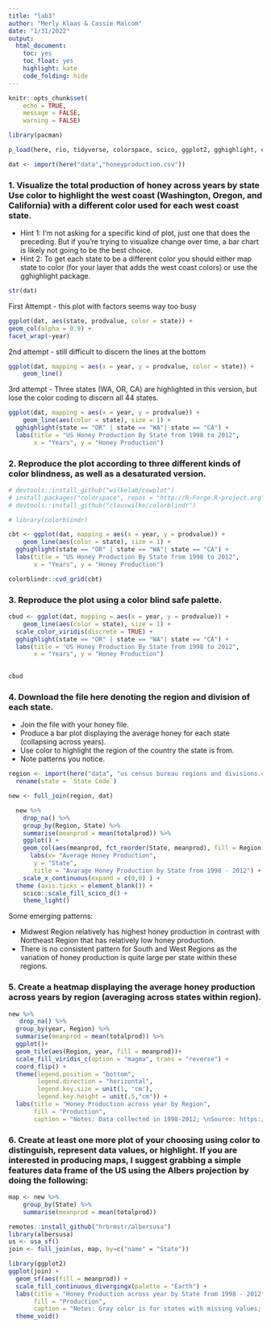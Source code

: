 ```yaml
---
title: "lab3"
author: "Merly Klaas & Cassie Malcom"
date: "1/31/2022"
output:
  html_document:
    toc: yes
    toc_float: yes
    highlight: kate
    code_folding: hide
---
```


```r
knitr::opts_chunk$set(
	echo = TRUE,
	message = FALSE,
	warning = FALSE)
```

```r
library(pacman)

p_load(here, rio, tidyverse, colorspace, scico, ggplot2, gghighlight, colorblindr, viridis)

dat <- import(here("data","honeyproduction.csv"))
```

### 1. Visualize the total production of honey across years by state Use color to highlight the west coast (Washington, Oregon, and California) with a different color used for each west coast state.

  * Hint 1: I’m not asking for a specific kind of plot, just one that does the preceding. But if you’re trying to visualize change over time, a bar chart is likely not going to be the best choice.
  * Hint 2: To get each state to be a different color you should either map state to color (for your layer that adds the west coast colors) or use the gghighlight package.

```r
str(dat)
```

First Attempt - this plot with factors seems way too busy
```r
ggplot(dat, aes(state, prodvalue, color = state)) +
geom_col(alpha = 0.9) +
facet_wrap(~year)
```

2nd attempt - still difficult to discern the lines at the bottom
```r
ggplot(dat, mapping = aes(x = year, y = prodvalue, color = state)) +
    geom_line()
```

3rd attempt - Three states (WA, OR, CA) are highlighted in this version, but lose the color coding to discern all 44 states.
```r
ggplot(dat, mapping = aes(x = year, y = prodvalue)) +
    geom_line(aes(color = state), size = 1) + 
  gghighlight(state == "OR" | state == "WA"| state == "CA") +
  labs(title = "US Honey Production By State from 1998 to 2012", 
       x = "Years", y = "Honey Production")
```
  
### 2. Reproduce the plot according to three different kinds of color blindness, as well as a desaturated version.
```r
# devtools::install_github("wilkelab/cowplot")
# install.packages("colorspace", repos = "http://R-Forge.R-project.org")
# devtools::install_github("clauswilke/colorblindr")

# library(colorblindr)
```

```r
cbt <- ggplot(dat, mapping = aes(x = year, y = prodvalue)) +
    geom_line(aes(color = state), size = 1) + 
  gghighlight(state == "OR" | state == "WA"| state == "CA") +
  labs(title = "US Honey Production By State from 1998 to 2012", 
       x = "Years", y = "Honey Production")

colorblindr::cvd_grid(cbt)
```

### 3. Reproduce the plot using a color blind safe palette.

```r
cbud <- ggplot(dat, mapping = aes(x = year, y = prodvalue)) +
    geom_line(aes(color = state), size = 1) + 
  scale_color_viridis(discrete = TRUE) +
  gghighlight(state == "OR" | state == "WA"| state == "CA") +
  labs(title = "US Honey Production By State from 1998 to 2012", 
       x = "Years", y = "Honey Production")
  

cbud
```

### 4. Download the file here denoting the region and division of each state.
  * Join the file with your honey file.
  * Produce a bar plot displaying the average honey for each state (collapsing across years).
  * Use color to highlight the region of the country the state is from.
  * Note patterns you notice.
  
```r
region <- import(here("data", "us census bureau regions and divisions.csv")) %>% 
  rename(state = `State Code`) 

new <- full_join(region, dat)

  new %>% 
    drop_na() %>% 
    group_by(Region, State) %>% 
    summarise(meanprod = mean(totalprod)) %>% 
    ggplot() +
    geom_col(aes(meanprod, fct_reorder(State, meanprod), fill = Region)) + 
      labs(x= "Average Honey Production",
       y = "State",
       title = "Avarage Honey Production by State from 1998 - 2012") +
    scale_x_continuous(expand = c(0,0) ) + 
  theme (axis.ticks = element_blank()) + 
    scico::scale_fill_scico_d() +
    theme_light()
```

Some emerging patterns:

  * Midwest Region relatively has highest honey production in contrast with Northeast Region that has relatively low honey production. 
  * There is no consistent pattern for South and West Regions as the variation of honey production is quite large per state within these regions.
  
### 5. Create a heatmap displaying the average honey production across years by region (averaging across states within region).
```r
new %>% 
   drop_na() %>% 
  group_by(year, Region) %>% 
  summarise(meanprod = mean(totalprod)) %>%
  ggplot()+ 
  geom_tile(aes(Region, year, fill = meanprod))+
  scale_fill_viridis_c(option = "magma", trans = "reverse") +
  coord_flip() +
  theme(legend.position = "bottom",
        legend.direction = "horizontal",
        legend.key.size = unit(1, 'cm'),
        legend.key.height = unit(.5,"cm")) +
  labs(title = "Honey Production across year by Region",
       fill = "Production", 
       caption = "Notes: Data collected in 1998-2012; \nSource: https://github.com/rfordatascience/tidytuesday/tree/master/data/2018/2018-05-21")


```

### 6. Create at least one more plot of your choosing using color to distinguish, represent data values, or highlight. If you are interested in producing maps, I suggest grabbing a simple features data frame of the US using the Albers projection by doing the following:

```r

map <- new %>% 
    group_by(State) %>% 
    summarise(meanprod = mean(totalprod)) 

remotes::install_github("hrbrmstr/albersusa")
library(albersusa)
us <- usa_sf()
join <- full_join(us, map, by=c("name" = "State"))

library(ggplot2)
ggplot(join) +
  geom_sf(aes(fill = meanprod)) +
  scale_fill_continuous_divergingx(palette = "Earth") +
  labs(title = "Honey Production across year by State from 1998 - 2012",
       fill = "Production", 
       caption = "Notes: Gray color is for states with missing values; Data collected in 1998-2012 \nSource: https://github.com/rfordatascience/tidytuesday/tree/master/data/2018/2018-05-21") +
  theme_void()
  
```




